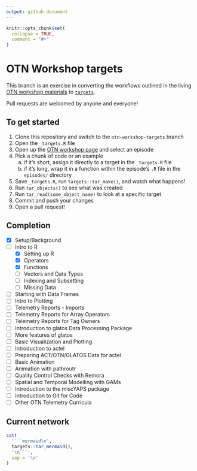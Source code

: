 ```yaml
---
output: github_document
---
```


<!-- README.md is generated from README.Rmd. Please edit that file -->

```r
knitr::opts_chunk$set(
  collapse = TRUE,
  comment = "#>"
)
```

# OTN Workshop targets

This branch is an exercise in converting the workflows outlined in the living [OTN workshop materials](https://ocean-tracking-network.github.io/otn-workshop-base/) to [`targets`](https://docs.ropensci.org/targets/).

Pull requests are welcomed by anyone and everyone!

## To get started

  1.    Clone this repository and switch to the `otn-workshop-targets` branch
  2.    Open the `_targets.R` file
  3.    Open up the  [OTN workshop page](https://ocean-tracking-network.github.io/otn-workshop-base/) and select an episode
  4.    Pick a chunk of code or an example
        a.    if it's short, assign it directly to a target in the `_targets.R` file
        b.    if it's long, wrap it in a function within the episode's `.R` file in the `episodes/` directory
  5.    Save `_targets.R`, run `targets::tar_make()`, and watch what happens!
  6.    Run `tar_objects()` to see what was created
  7.    Run `tar_read(some_object_name)` to look at a specific target
  8.    Commit and push your changes
  9.    Open a pull request!


## Completion

  -   [X] Setup/Background
  -   [ ] Intro to R
      -   [X] Setting up R
      -   [X] Operators
      -   [X] Functions
      -   [ ] Vectors and Data Types
      -   [ ] Indexing and Subsetting
      -   [ ] Missing Data
  -   [ ] Starting with Data Frames
  -   [ ] Intro to Plotting
  -   [ ] Telemetry Reports - Imports
  -   [ ] Telemetry Reports for Array Operators
  -   [ ] Telemetry Reports for Tag Owners
  -   [ ] Introduction to glatos Data Processing Package
  -   [ ] More features of glatos
  -   [ ] Basic Visualization and Plotting
  -   [ ] Introduction to actel
  -   [ ] Preparing ACT/OTN/GLATOS Data for actel
  -   [ ] Basic Animation
  -   [ ] Animation with pathroutr
  -   [ ] Quality Control Checks with Remora
  -   [ ] Spatial and Temporal Modelling with GAMs
  -   [ ] Introduction to the miscYAPS package
  -   [ ] Introduction to Git for Code
  -   [ ] Other OTN Telemetry Curricula

## Current network
```r
cat(
  '```mermaid\n',
  targets::tar_mermaid(),
  '\n```',
  sep = '\n'
)
```

